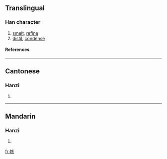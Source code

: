 {{see|煉|鍊}}

==Translingual==
===Han character===
{{Han char|rn=86|rad=火|as=05|sn=9|four=|canj=火大女金 (FKVC)}}
# [[smelt]], [[refine]]
# [[distil]], [[condense]]
====References====
{{Han ref|kx=0669.101|hdz=32195.050|uh=70BC|ud=28860}}

----
==Cantonese==
===Hanzi===
{{yue-hanzi|jyut=|y=lin6}}
# {{defn|Cantonese}}

----
==Mandarin==
===Hanzi===
{{cmn-hanzi|tra=煉|pin=[[liàn]] (lian4)|wg=lien<sup>4</sup>}}
# {{defn|Mandarin}}

[[fr:炼]]